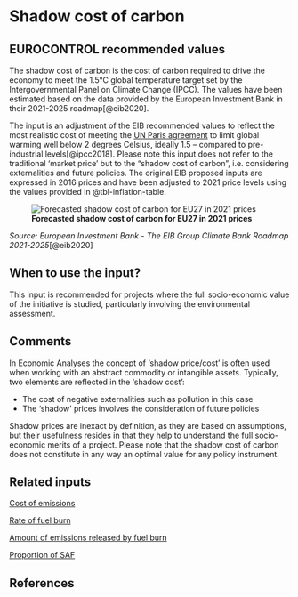 # Shadow cost of carbon {#sec-shadow-cost-of-carbon}

## EUROCONTROL recommended values

The shadow cost of carbon is the cost of carbon required to drive the economy to meet the 1.5°C global temperature target set by the Intergovernmental Panel on Climate Change (IPCC). The values have been estimated based on the data provided by the European Investment Bank in their 2021-2025 roadmap[@eib2020].

The input is an adjustment of the EIB recommended values to reflect the most realistic cost of meeting the [UN Paris agreement](https://unfccc.int/process-and-meetings/the-paris-agreement/the-paris-agreement) to limit global warming well below 2 degrees Celsius, ideally 1.5 -- compared to pre-industrial levels[@ipcc2018]. Please note this input does not refer to the traditional 'market price' but to the "shadow cost of carbon", i.e. considering externalities and future policies. The original EIB proposed inputs are expressed in 2016 prices and have been adjusted to 2021 price levels using the values provided in @tbl-inflation-table.

![**Forecasted shadow cost of carbon for EU27 in 2021 prices**](figures/cost_of_carbon.png){#cost-of-carbon}

*Source: European Investment Bank - The EIB Group Climate Bank Roadmap 2021-2025*[@eib2020]

## When to use the input?

This input is recommended for projects where the full socio-economic value of the initiative is studied, particularly involving the environmental assessment.

## Comments

In Economic Analyses the concept of 'shadow price/cost' is often used when working with an abstract commodity or intangible assets. Typically, two elements are reflected in the 'shadow cost':

* The cost of negative externalities such as pollution in this case
* The 'shadow' prices involves the consideration of future policies

Shadow prices are inexact by definition, as they are based on assumptions, but their usefulness resides in that they help to understand the full socio-economic merits of a project. Please note that the shadow cost of carbon does not constitute in any way an optimal value for any policy instrument.

## Related inputs

[Cost of emissions](#sec-cost-of-emissions)

[Rate of fuel burn](#sec-rate-of-fuel-burn)

[Amount of emissions released by fuel burn](#sec-amount-of-emissions-released-by-fuel-burn)

[Proportion of SAF](#sec-proportion-of-saf)

## References
